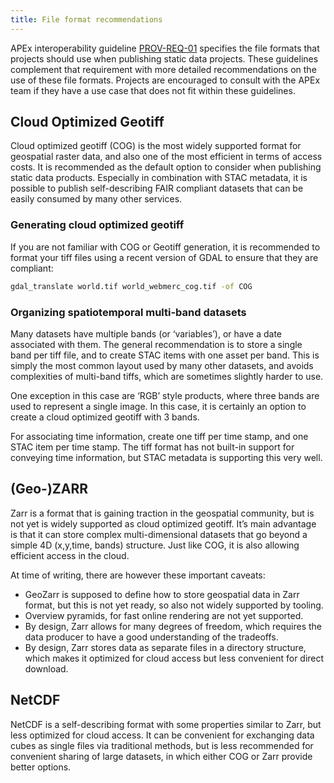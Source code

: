 ```yaml
---
title: File format recommendations
---
```


APEx interoperability guideline [PROV-REQ-01](../interoperability/requirements.md#prov-req-01) specifies the file formats
that projects should use when publishing static data projects. 
These guidelines complement that requirement with more detailed recommendations on the use of these file formats. Projects
are encouraged to consult with the APEx team if they have a use case that does not fit within these guidelines.

## Cloud Optimized Geotiff

Cloud optimized geotiff (COG) is the most widely supported format for geospatial raster data, and also one of the most
efficient in terms of access costs. It is recommended as the default option to consider when publishing static data products.
Especially in combination with STAC metadata, it is possible to publish self-describing FAIR compliant datasets that can
be easily consumed by many other services.

### Generating cloud optimized geotiff

If you are not familiar with COG or Geotiff generation, it is recommended to format your tiff files using a recent version
of GDAL to ensure that they are compliant:

```bash
gdal_translate world.tif world_webmerc_cog.tif -of COG
```

### Organizing spatiotemporal multi-band datasets

Many datasets have multiple bands (or 'variables'), or have a date associated with them. 
The general recommendation is to store a single band per tiff file, and to create STAC items with one asset per band. This
is simply the most common layout used by many other datasets, and avoids complexities of multi-band tiffs, which are sometimes
slightly harder to use. 

One exception in this case are 'RGB' style products, where three bands are used to represent a single image. In this case,
it is certainly an option to create a cloud optimized geotiff with 3 bands.

For associating time information, create one tiff per time stamp, and one STAC item per time stamp. The tiff format has
not built-in support for conveying time information, but STAC metadata is supporting this very well.

## (Geo-)ZARR

Zarr is a format that is gaining traction in the geospatial community, but is not yet is widely supported as cloud optimized
geotiff. It's main advantage is that it can store complex multi-dimensional datasets that go beyond a simple 4D (x,y,time, bands) 
structure. Just like COG, it is also allowing efficient access in the cloud.

At time of writing, there are however these important caveats:

- GeoZarr is supposed to define how to store geospatial data in Zarr format, but this is not yet ready, so also not widely supported by tooling.
- Overview pyramids, for fast online rendering are not yet supported.
- By design, Zarr allows for many degrees of freedom, which requires the data producer to have a good understanding of the tradeoffs.
- By design, Zarr stores data as separate files in a directory structure, which makes it optimized for cloud access but less convenient for direct download.

## NetCDF

NetCDF is a self-describing format with some properties similar to Zarr, but less optimized for cloud access. It can be convenient
for exchanging data cubes as single files via traditional methods, but is less recommended for convenient sharing of large
datasets, in which either COG or Zarr provide better options.



